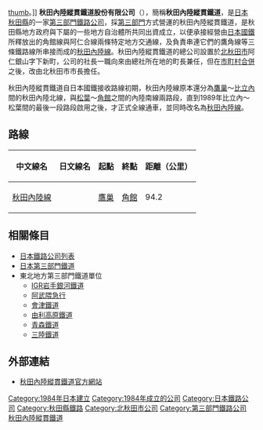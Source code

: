 {{noteTA
|G1=Transport
}}
{{About|秋田內陸縱貫鐵道公司|秋田內陸縱貫鐵道公司所營運的鐵路線|秋田內陸線}}
[[file:Akita_Nairiku_Jūkan_01.jpg|thumb]]。]]
'''秋田內陸縱貫鐵道股份有限公司'''（{{jpn|j=秋田内陸縦貫鉄道株式会社|hg=あきたないりくじゅうかんてつどうかぶしきかいしゃ|rm=Akita Nairiku Jūkan Tetsudō Kabushiki Kaisha |f=y}}），簡稱'''秋田內陸縱貫鐵道'''，是[[日本|日本]][[秋田縣|秋田縣]]的一家[[日本第三部門鐵道|第三部門鐵路公司]]，採[[第三部門|第三部門]]方式營運的秋田內陸縱貫鐵道，是秋田縣地方政府與下屬的一些地方自治體所共同出資成立，以便承接經營由[[日本國鐵|日本國鐵]]所釋放出的角館線與阿仁合線兩條特定地方交通線，及負責串連它們的{{link-ja|日本鐵道建設公團|日本鉄道建設公団}}鷹角線等三條鐵路線所串接而成的[[秋田內陸線|秋田內陸線]]。秋田內陸縱貫鐵道的總公司設置於[[北秋田市|北秋田市]]阿仁銀山字下新町，公司的社長一職向來由總社所在地{{link-ja|阿仁町|阿仁町}}的町長兼任，但在[[市町村合併|市町村合併]]之後，改由北秋田市市長擔任。

秋田內陸縱貫鐵道自日本國鐵接收路線初期，秋田內陸線原本還分為[[鷹巢車站|鷹巢]]～[[比立內車站|比立內]]間的秋田內陸北線，與[[松葉車站|松葉]]～[[角館車站|角館]]之間的內陸南線兩路段，直到1989年比立內～松葉間的最後一段路段啟用之後，才正式全線通車，並同時改名為[[秋田內陸線|秋田內陸線]]。

==路線==
{| class=wikitable
|-
!中文線名
!日文線名
!起點
!終點
!距離（公里）
|-
|[[秋田內陸線|秋田內陸線]]
|{{lang|ja|秋田内陸線}}
|[[鷹巢站|鷹巢]]
|[[角館站|角館]]
|94.2
|}
==相關條目==
* [[日本鐵路公司列表|日本鐵路公司列表]]
* [[日本第三部門鐵道|日本第三部門鐵道]]
* 東北地方第三部門鐵道單位
** [[IGR岩手銀河鐵道|IGR岩手銀河鐵道]]
** [[阿武隈急行|阿武隈急行]]
** [[會津鐵道|會津鐵道]]
** [[由利高原鐵道|由利高原鐵道]]
** [[青森鐵道|青森鐵道]]
** [[三陸鐵道|三陸鐵道]]

==外部連結==
{{DEFAULTSORT:Akita-Nairiku}}
* {{ja}}[http://www.akita-nairiku.com/ 秋田內陸縱貫鐵道官方網站] {{Wayback|url=http://www.akita-nairiku.com/ |date=20210428092418 }}
{{japan-rail-stub}}
{{秋田大眾運輸}}
{{日本第三部門鐵道單位}}
{{Portal bar|日本|鐵路|秋田|企業|日本鐵路}}
[[Category:1984年日本建立|Category:1984年日本建立]]
[[Category:1984年成立的公司|Category:1984年成立的公司]]
[[Category:日本鐵路公司|Category:日本鐵路公司]]
[[Category:秋田縣鐵路|Category:秋田縣鐵路]]
[[Category:北秋田市公司|Category:北秋田市公司]]
[[Category:第三部門鐵路公司|Category:第三部門鐵路公司]]
[[Category:秋田內陸縱貫鐵道|]]